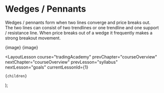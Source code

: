 
# Wedges / Pennants

Wedges / pennants form when two lines converge and price breaks out. The two lines can consist of two trendlines or one trendline and one support / resistance line. When price breaks out of a wedge it frequently makes a strong breakout movement.

{image}
{image}

  <LayoutLesson
    course="tradingAcademy"
    prevChapter="courseOverview"
    nextChapter="courseOverview"
    prevLesson="syllabus"
    nextLesson="goals"
    currentLessonId={1}
  >
    {children}
  </LayoutLesson>
);
